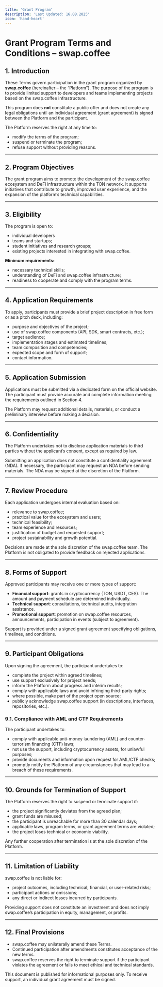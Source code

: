 ```yaml
---
title: 'Grant Program'
description: 'Last Updated: 16.08.2025'
icon: 'hand-heart'
---
```


# Grant Program Terms and Conditions – swap.coffee

## 1. Introduction
These Terms govern participation in the grant program organized by **swap.coffee** (hereinafter – the “Platform”).
The purpose of the program is to provide limited support to developers and teams implementing projects based on the swap.coffee infrastructure.

This program does **not** constitute a public offer and does not create any legal obligations until an individual agreement (grant agreement) is signed between the Platform and the participant.

The Platform reserves the right at any time to:
- modify the terms of the program;
- suspend or terminate the program;
- refuse support without providing reasons.

---

## 2. Program Objectives
The grant program aims to promote the development of the swap.coffee ecosystem and DeFi infrastructure within the TON network.
It supports initiatives that contribute to growth, improved user experience, and the expansion of the platform’s technical capabilities.

---

## 3. Eligibility
The program is open to:
- individual developers
- teams and startups;
- student initiatives and research groups;
- existing projects interested in integrating with swap.coffee.

**Minimum requirements:**
- necessary technical skills;
- understanding of DeFi and swap.coffee infrastructure;
- readiness to cooperate and comply with the program terms.

---

## 4. Application Requirements
To apply, participants must provide a brief project description in free form or as a pitch deck, including:
- purpose and objectives of the project;
- use of swap.coffee components (API, SDK, smart contracts, etc.);
- target audience;
- implementation stages and estimated timelines;
- team composition and competencies;
- expected scope and form of support;
- contact information.

---

## 5. Application Submission
Applications must be submitted via a dedicated form on the official website.
The participant must provide accurate and complete information meeting the requirements outlined in Section 4.

The Platform may request additional details, materials, or conduct a preliminary interview before making a decision.

---

## 6. Confidentiality
The Platform undertakes not to disclose application materials to third parties without the applicant’s consent, except as required by law.

Submitting an application does not constitute a confidentiality agreement (NDA).
If necessary, the participant may request an NDA before sending materials. The NDA may be signed at the discretion of the Platform.

---

## 7. Review Procedure
Each application undergoes internal evaluation based on:
- relevance to swap.coffee;
- practical value for the ecosystem and users;
- technical feasibility;
- team experience and resources;
- justification of budget and requested support;
- project sustainability and growth potential.

Decisions are made at the sole discretion of the swap.coffee team.
The Platform is not obligated to provide feedback on rejected applications.

---

## 8. Forms of Support
Approved participants may receive one or more types of support:

- **Financial support**: grants in cryptocurrency (TON, USDT, CES). The amount and payment schedule are determined individually.
- **Technical support**: consultations, technical audits, integration assistance.
- **Promotional support**: promotion on swap.coffee resources, announcements, participation in events (subject to agreement).

Support is provided under a signed grant agreement specifying obligations, timelines, and conditions.

---

## 9. Participant Obligations
Upon signing the agreement, the participant undertakes to:
- complete the project within agreed timelines;
- use support exclusively for project needs;
- inform the Platform about progress and interim results;
- comply with applicable laws and avoid infringing third-party rights;
- where possible, make part of the project open source;
- publicly acknowledge swap.coffee support (in descriptions, interfaces, repositories, etc.).

### 9.1. Compliance with AML and CTF Requirements
The participant undertakes to:
- comply with applicable anti-money laundering (AML) and counter-terrorism financing (CTF) laws;
- not use the support, including cryptocurrency assets, for unlawful purposes;
- provide documents and information upon request for AML/CTF checks;
- promptly notify the Platform of any circumstances that may lead to a breach of these requirements.

---

## 10. Grounds for Termination of Support
The Platform reserves the right to suspend or terminate support if:
- the project significantly deviates from the agreed plan;
- grant funds are misused;
- the participant is unreachable for more than 30 calendar days;
- applicable laws, program terms, or grant agreement terms are violated;
- the project loses technical or economic viability.

Any further cooperation after termination is at the sole discretion of the Platform.

---

## 11. Limitation of Liability
swap.coffee is not liable for:
- project outcomes, including technical, financial, or user-related risks;
- participant actions or omissions;
- any direct or indirect losses incurred by participants.

Providing support does not constitute an investment and does not imply swap.coffee’s participation in equity, management, or profits.

---

## 12. Final Provisions
- swap.coffee may unilaterally amend these Terms.
- Continued participation after amendments constitutes acceptance of the new terms.
- swap.coffee reserves the right to terminate support if the participant violates the agreement or fails to meet ethical and technical standards.

This document is published for informational purposes only.
To receive support, an individual grant agreement must be signed.
